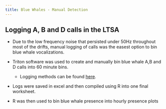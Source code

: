 ```yaml
---
title: Blue Whales - Manual Detection
---
```


## Logging A, B and D calls in the LTSA

-   Due to the low frequency noise that persisted under 50Hz throughout most of the drifts, manual logging of calls was the easest option to bin blue whale vocalizations.

-   Triton software was used to create and manually bin blue whale A,B and D calls into 60 minute bins.

    -   Logging methods can be found [here](https://github.com/SAEL-SWFSC/adrift-analysis-methods/tree/main/content/BaleenWhales/Slides/methodsforloggingbaleenwhales.qmd).

-   Logs were saved in excel and then compiled using R into one final worksheet.

-   R was then used to bin blue whale presence into hourly presence plots
